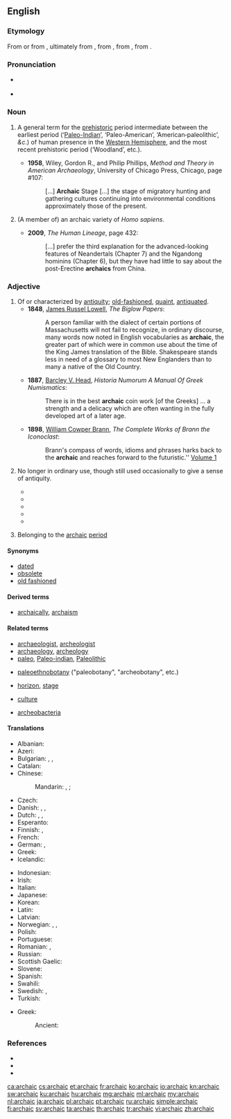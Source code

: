 ==English==

===Etymology===
From {{term|archaism||ancient or obsolete phrase or expression|lang=en}} or from {{etyl|fr|en}} {{term|archaïque||lang=fr}}, ultimately from {{etyl|grc|en}} {{term|ἀρχαικός||old-fashioned|tr=arkhaikos|lang=grc|sc=polytonic}}, from {{term|ἀρχαῖος||from the beginning, antiquated, ancient, old|tr=arkhaios|lang=grc|sc=polytonic}}, from {{term|ἀρχή||beginning, origin|tr=arkhē|lang=grc|sc=polytonic}}, from {{term|ἄρχω||I am first|tr=arkhō|lang=grc|sc=polytonic}}.

===Pronunciation===
* {{a|UK}} {{IPA|/ɑː.ˈkeɪ.ɪk/|lang=en}}
* {{a|US}} {{IPA|/ɑɹ.ˈkeɪ.ɪk/|lang=en}}

===Noun===
{{en-noun}}

# {{context|archaeology|US|usually capitalized|lang=en}} A general term for the [[prehistoric]] period intermediate between the earliest period (‘[http://en.wikipedia.org/wiki/Paleo-Indian Paleo-Indian]’, ‘Paleo-American’, ‘American‐paleolithic’, ''&c''.) of human presence in the [[Western Hemisphere]], and the most recent prehistoric period (‘Woodland’, etc.).<!-- needs links to Wikipedia entries -->
#* '''1958''', Wiley, Gordon R., and Philip Phillips, ''Method and Theory in American Archaeology'', University of Chicago Press, Chicago, page #107:
#*: [...] '''Archaic''' Stage [...] the stage of migratory hunting and gathering cultures continuing into environmental conditions approximately those of the present.
# {{context|paleoanthropology|lang=en}} (A member of) an archaic variety of ''Homo sapiens''.
#* '''2009''', ''The Human Lineage'', page 432:
#*: [...] prefer the third explanation for the advanced-looking features of Neandertals (Chapter 7) and the Ngandong hominins (Chapter 6), but they have had little to say about the post-Erectine '''archaics''' from China.

===Adjective===
{{en-adj}}

# Of or characterized by [[antiquity]]; [[old-fashioned]], [[quaint]], [[antiquated]].
#* '''1848''', [[w:James Russel Lowell|James Russel Lowell]], ''The Biglow Papers'':
#*: A person familiar with the dialect of certain portions of Massachusetts will not fail to recognize, in ordinary discourse, many words now noted in English vocabularies as '''archaic''', the greater part of which were in common use about the time of the King James translation of the Bible. Shakespeare stands less in need of a glossary to most New Englanders than to many a native of the Old Country.
#* '''1887''', [[w:Barcley V. Head|Barcley V. Head]], ''Historia Numorum A Manual Of Greek Numismatics'':
#*: There is in the best '''archaic''' coin work [of the Greeks] ... a strength and a delicacy which are often wanting in the fully developed art of a later age.
#* '''1898''', [[w:William Cowper Brann|William Cowper Brann]], ''The Complete Works of Brann the Iconoclast'':
#*: Brann's compass of words, idioms and phrases harks back to the '''archaic''' and reaches forward to the futuristic.'' [http://etext.virginia.edu/etcbin/ot2www-pubeng?specfile=/texts/english/modeng/publicsearch/modengpub.o2w&act=surround&offset=106379045&tag=Brann,+William+Cowper:+The+Complete+Works+of+Brann+the+Iconoclast,+Volume+1,+1898&query=archaic&id=Bra1Ico Volume 1]
# {{context|of words|lang=en}} No longer in ordinary use, though still used occasionally to give a sense of antiquity.
#* {{quote-book|title=The faerie queene: Book 1|page=lxi|author=Harrington Hugh Melville Percival|year=1893|chapter=Introduction|passage=The language of the Faerie Queene was made '''archaic''' Language:— in order to be in keeping with the chivalry of bygone ages that formed its subject.}}
#* {{quote-journal|url=http://books.google.com/books?id=1wouAAAAYAAJ&pg=PA23&dq=archaic+word|language|construction|vocabulary|phrase|verb&hl=en&ei=5M7ZTK-eC8Xflge5jrHNCw&sa=X&oi=book_result&ct=result&resnum=4&ved=0CD4Q6AEwAzgK#v=onepage&q=archaic%20word|language|construction|vocabulary|phrase|verb&f=false|journal=The Writer|year=1900|volume=13|page=23|title=The Revival of Old English Words|author=Mary Hall Leonard|passage=Almost every writer of power will occasionally use with strong effect an '''archaic''' term that he has unearthed from the treasures of the older English vocabulary. This is especially true of poets, who recognize that the unusualness of the '''archaic''' word will sometimes heighten the poetic effect.}}
#* {{quote-book|title=Orality and Literacy: the technologizing of the word|page=46|author=[[w:Walter J. Ong|Walter J. Ong]]|year=1982|passage=When generations pass and the object or institution referred to by the '''archaic''' word is no longer part of present, lived experience, though the word has been retained, its meaning is commonly altered or simply vanishes. African talking drums, as used for example among theas used for example among the Lokele in eastern Zaire, speak in elaborate formulas that preserve certain '''archaic''' words which the drummers can vocalize but whose meaning they no longer know.}}
#* {{quote-book|title=Decameron|page=lxvi|chapter=Editor's Introduction|year=2005|passage=his resistance to censorship blends nicely with his scorn for the common folk, so a limited edition, in beautiful '''archaic''' language incomprehensible to the masses, of rude or blasphemous material such as one can find in the Decameron, would simultaneously satisfy both impulses.|author=Cormac Ó Cuilleanáin}}
#* {{quote-book|chapter=Introduction|author=Susan F. Beegel|title=Cup of gold: a life of Sir Henry Morgan, buccaneer|page=xx|John Steinbeck|passage=Cabell also uses a kind of stylistic dissonance to reinforce his novel's thematic ironies at the sentence level. An inflated speech in '''archaic''' language might end with a modern pinprick: "And so on, and so on!"|year=2008}}
# {{context|archaeology|lang=el}} Belonging to the [[archaic]] [[period]]

====Synonyms====
* [[dated]]
* [[obsolete]]
* [[old fashioned]]

====Derived terms====
* [[archaically]], [[archaism]]

====Related terms====
{{rel-top|Related terms}}
* [[archaeologist]], [[archeologist]]
* [[archaeology]], [[archeology]]
* [[paleo]], [[Paleo-indian]], [[Paleolithic]]
{{rel-mid}}
* [[paleoethnobotany]] ("paleobotany", "archeobotany", etc.)
* {{qualifier|archeology}} [[horizon]], [[stage]]
* {{qualifier|anthropology}} [[culture]]
* [[archeobacteria]]
{{rel-bottom}}

====Translations====
{{trans-top|old-fashioned or antiquated}}
* Albanian: {{t+|sq|arkaik}}
* Azeri: {{t|az|arxaik}}
* Bulgarian: {{t+|bg|стар}}, {{t+|bg|древен}}, {{t+|bg|архаичен}}
* Catalan: {{t|ca|arcaic}}
* Chinese:
*: Mandarin: {{t|cmn|古體}}, {{t+|cmn|古体}}; {{t+|cmn|古老}}
* Czech: {{t|cs|archaický}}
* Danish: {{t|da|gammeldags}}, {{t|da|fortidig}}, {{t|da|arkaisk}}
* Dutch: {{t+|nl|archaïsch}}, {{t+|nl|ouderwets}}, {{t+|nl|verouderd}}
* Esperanto: {{t|eo|arkaika}}
* Finnish: {{t|fi|antiikkinen}}, {{t+|fi|vanhahtava}}
* French: {{t+|fr|archaïque}}
* German: {{t+|de|archaisch}}, {{t+|de|veraltet}}
* Greek: {{t+|el|απαρχαιωμένος}}
* Icelandic: {{t+|is|gamaldags}}
{{trans-mid}}
* Indonesian: {{t+|id|arkais}}
* Irish: {{t|ga|ársa}}
* Italian: {{t+|it|arcaico}}
* Japanese: {{t+|ja|初期|tr= しょき, shoki}}
* Korean: {{t|ko|고대적|tr=godaejeok|sc=Hang}}
* Latin: {{t|la|archaicus}}
* Latvian: {{t|lv|veclaicīgs}}
* Norwegian: {{t|no|arkaisk}}, {{t|no|gammeldags}}, {{t+|no|foreldet}}
* Polish: {{t+|pl|archaiczny}}
* Portuguese: {{t+|pt|arcaico}}
* Romanian: {{t+|ro|arhaic|m|n}}, {{t+|ro|învechit|m|n}}
* Russian: {{t+|ru|архаичный|sc=Cyrl|tr=arxaíčnyj}}
* Scottish Gaelic: {{t|gd|àrsaidh}}
* Slovene: {{t|sl|arhaični}}
* Spanish: {{t+|es|arcaico}}
* Swahili: {{t+|sw|dinari}}
* Swedish: {{t+|sv|arkaisk}}, {{t+|sv|ålderdomlig}}
* Turkish: {{t+|tr|antik}}
{{trans-bottom}}

{{trans-top|belonging to the archaic period}}
* Greek: {{t+|el|αρχαϊκός}}
*: Ancient: {{t|grc|αρχαϊκός|sc=polytonic}}
{{trans-mid}}
{{trans-bottom}}

===References===
* {{R:Webster 1913}}
* {{R:Century 1914}}
* {{R:Oxford 1998}}

[[ca:archaic]]
[[cs:archaic]]
[[et:archaic]]
[[fr:archaic]]
[[ko:archaic]]
[[io:archaic]]
[[kn:archaic]]
[[sw:archaic]]
[[ku:archaic]]
[[hu:archaic]]
[[mg:archaic]]
[[ml:archaic]]
[[my:archaic]]
[[nl:archaic]]
[[ja:archaic]]
[[pl:archaic]]
[[pt:archaic]]
[[ru:archaic]]
[[simple:archaic]]
[[fi:archaic]]
[[sv:archaic]]
[[ta:archaic]]
[[th:archaic]]
[[tr:archaic]]
[[vi:archaic]]
[[zh:archaic]]